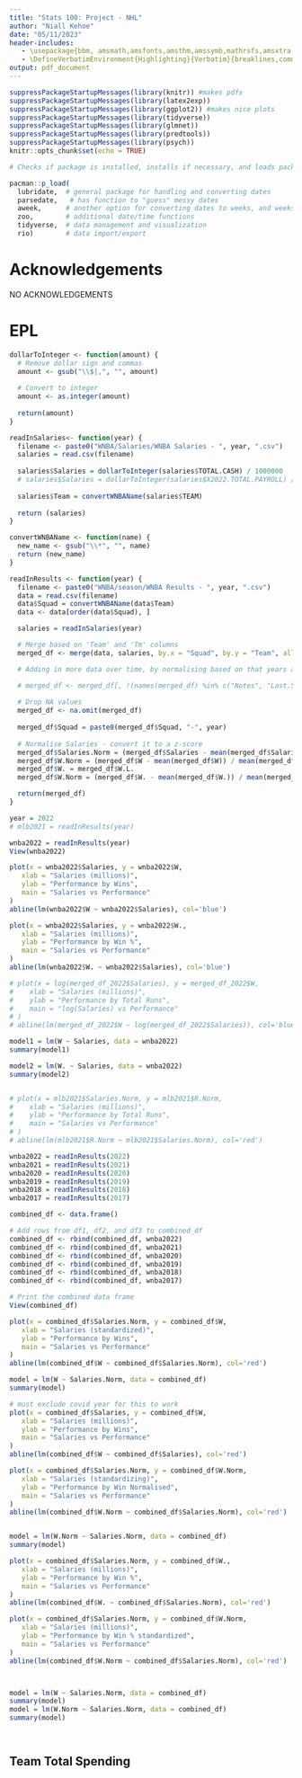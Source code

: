```yaml
---
title: "Stats 100: Project - NHL"
author: "Niall Kehoe"
date: "05/11/2023"
header-includes:
   - \usepackage{bbm, amsmath,amsfonts,amsthm,amssymb,mathrsfs,amsxtra,amscd,latexsym, xcolor, graphicx, fvextra}
   - \DefineVerbatimEnvironment{Highlighting}{Verbatim}{breaklines,commandchars=\\\{\}}
output: pdf_document
---
```


\newcommand{\Var}{\mathrm{Var}}

```r
suppressPackageStartupMessages(library(knitr)) #makes pdfs
suppressPackageStartupMessages(library(latex2exp))
suppressPackageStartupMessages(library(ggplot2)) #makes nice plots
suppressPackageStartupMessages(library(tidyverse))
suppressPackageStartupMessages(library(glmnet))
suppressPackageStartupMessages(library(predtools))
suppressPackageStartupMessages(library(psych))
knitr::opts_chunk$set(echo = TRUE)

# Checks if package is installed, installs if necessary, and loads package for current session

pacman::p_load(
  lubridate,  # general package for handling and converting dates  
  parsedate,   # has function to "guess" messy dates
  aweek,      # another option for converting dates to weeks, and weeks to dates
  zoo,        # additional date/time functions
  tidyverse,  # data management and visualization  
  rio)        # data import/export
```

# Acknowledgements

NO ACKNOWLEDGEMENTS

# EPL

```r

dollarToInteger <- function(amount) {
  # Remove dollar sign and commas
  amount <- gsub("\\$|,", "", amount)
  
  # Convert to integer
  amount <- as.integer(amount)
  
  return(amount)
}

readInSalaries<- function(year) {
  filename <- paste0("WNBA/Salaries/WNBA Salaries - ", year, ".csv")
  salaries = read.csv(filename)
  
  salaries$Salaries = dollarToInteger(salaries$TOTAL.CASH) / 1000000
  # salaries$Salaries = dollarToInteger(salaries$X2022.TOTAL.PAYROLL) / 1000000
  
  salaries$Team = convertWNBAName(salaries$TEAM)
  
  return (salaries)
}

```

```r


convertWNBAName <- function(name) {
  new_name <- gsub("\\*", "", name)
  return (new_name)
}

readInResults <- function(year) {
  filename <- paste0("WNBA/season/WNBA Results - ", year, ".csv")
  data = read.csv(filename)
  data$Squad = convertWNBAName(data$Team)
  data <- data[order(data$Squad), ]

  salaries = readInSalaries(year)

  # Merge based on 'Team' and 'Tm' columns
  merged_df <- merge(data, salaries, by.x = "Squad", by.y = "Team", all = TRUE)

  # Adding in more data over time, by normalising based on that years average

  # merged_df <- merged_df[, !(names(merged_df) %in% c("Notes", "Last.5"))]
  
  # Drop NA values
  merged_df <- na.omit(merged_df)
  
  merged_df$Squad = paste0(merged_df$Squad, "-", year)
  
  # Normalise Salaries - convert it to a z-score
  merged_df$Salaries.Norm = (merged_df$Salaries - mean(merged_df$Salaries)) / mean(merged_df$Salaries)
  merged_df$W.Norm = (merged_df$W - mean(merged_df$W)) / mean(merged_df$W)
  merged_df$W. = merged_df$W.L.
  merged_df$W.Norm = (merged_df$W. - mean(merged_df$W.)) / mean(merged_df$W.)

  return(merged_df)
}

year = 2022
# mlb2021 = readInResults(year)

wnba2022 = readInResults(year)
View(wnba2022)


```

```r
plot(x = wnba2022$Salaries, y = wnba2022$W,
   xlab = "Salaries (millions)",
   ylab = "Performance by Wins",	 
   main = "Salaries vs Performance"
)
abline(lm(wnba2022$W ~ wnba2022$Salaries), col='blue')

plot(x = wnba2022$Salaries, y = wnba2022$W.,
   xlab = "Salaries (millions)",
   ylab = "Performance by Win %",	 
   main = "Salaries vs Performance"
)
abline(lm(wnba2022$W. ~ wnba2022$Salaries), col='blue')

```

```r

# plot(x = log(merged_df_2022$Salaries), y = merged_df_2022$W,
#    xlab = "Salaries (millions)",
#    ylab = "Performance by Total Runs",	 
#    main = "log(Salaries) vs Performance"
# )
# abline(lm(merged_df_2022$W ~ log(merged_df_2022$Salaries)), col='blue')
```

```r


model1 = lm(W ~ Salaries, data = wnba2022)
summary(model1)

model2 = lm(W. ~ Salaries, data = wnba2022)
summary(model2)


```

```r



```

```r

# plot(x = mlb2021$Salaries.Norm, y = mlb2021$R.Norm,
#    xlab = "Salaries (millions)",
#    ylab = "Performance by Total Runs",	 
#    main = "Salaries vs Performance"
# )
# abline(lm(mlb2021$R.Norm ~ mlb2021$Salaries.Norm), col='red')
```

```r

wnba2022 = readInResults(2022)
wnba2021 = readInResults(2021)
wnba2020 = readInResults(2020)
wnba2019 = readInResults(2019)
wnba2018 = readInResults(2018)
wnba2017 = readInResults(2017)

combined_df <- data.frame()

# Add rows from df1, df2, and df3 to combined_df
combined_df <- rbind(combined_df, wnba2022)
combined_df <- rbind(combined_df, wnba2021)
combined_df <- rbind(combined_df, wnba2020)
combined_df <- rbind(combined_df, wnba2019)
combined_df <- rbind(combined_df, wnba2018)
combined_df <- rbind(combined_df, wnba2017)

# Print the combined data frame
View(combined_df)
```

```r


plot(x = combined_df$Salaries.Norm, y = combined_df$W,
   xlab = "Salaries (standardized)",
   ylab = "Performance by Wins",	 
   main = "Salaries vs Performance"
)
abline(lm(combined_df$W ~ combined_df$Salaries.Norm), col='red')
```

```r

model = lm(W ~ Salaries.Norm, data = combined_df)
summary(model)
```

```r


# must exclude covid year for this to work
plot(x = combined_df$Salaries, y = combined_df$W,
   xlab = "Salaries (millions)",
   ylab = "Performance by Wins",	 
   main = "Salaries vs Performance"
)
abline(lm(combined_df$W ~ combined_df$Salaries), col='red')
```

```r

plot(x = combined_df$Salaries.Norm, y = combined_df$W.Norm,
   xlab = "Salaries (standardizing)",
   ylab = "Performance by Win Normalised",	 
   main = "Salaries vs Performance"
)
abline(lm(combined_df$W.Norm ~ combined_df$Salaries.Norm), col='red')


model = lm(W.Norm ~ Salaries.Norm, data = combined_df)
summary(model)
```

```r

plot(x = combined_df$Salaries.Norm, y = combined_df$W.,
   xlab = "Salaries (millions)",
   ylab = "Performance by Win %",	 
   main = "Salaries vs Performance"
)
abline(lm(combined_df$W. ~ combined_df$Salaries.Norm), col='red')

plot(x = combined_df$Salaries.Norm, y = combined_df$W.Norm,
   xlab = "Salaries (millions)",
   ylab = "Performance by Win % standardized",	 
   main = "Salaries vs Performance"
)
abline(lm(combined_df$W.Norm ~ combined_df$Salaries.Norm), col='red')



model = lm(W ~ Salaries.Norm, data = combined_df)
summary(model)
model = lm(W.Norm ~ Salaries.Norm, data = combined_df)
summary(model)


```

```r

```

```r

```

## Team Total Spending

```r


```

```r


```

```r

```

```r

```

```r


```

```r


```

```r


```

```r


```

```r


```

```r


```
